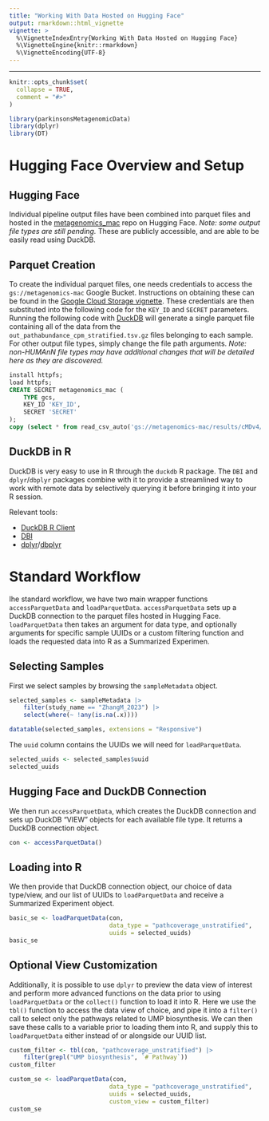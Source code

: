 ```yaml
---
title: "Working With Data Hosted on Hugging Face"
output: rmarkdown::html_vignette
vignette: >
  %\VignetteIndexEntry{Working With Data Hosted on Hugging Face}
  %\VignetteEngine{knitr::rmarkdown}
  %\VignetteEncoding{UTF-8}
---
```


---

```r
knitr::opts_chunk$set(
  collapse = TRUE,
  comment = "#>"
)
```

```r
library(parkinsonsMetagenomicData)
library(dplyr)
library(DT)
```

# Hugging Face Overview and Setup

## Hugging Face

Individual pipeline output files have been combined into parquet files
and hosted in the
[metagenomics_mac](https://huggingface.co/datasets/waldronlab/metagenomics_mac)
repo on Hugging Face. *Note: some output file types are still pending.*
These are publicly accessible, and are able to be easily read using
DuckDB.

## Parquet Creation

To create the individual parquet files, one needs credentials to access the
`gs://metagenomics-mac` Google Bucket. Instructions on obtaining these can be
found in the [Google Cloud Storage vignette](). These credentials are then
substituted into the following code for the `KEY_ID` and `SECRET` parameters.
Running the following code with [DuckDB](https://duckdb.org/) will generate a
single parquet file containing all of the data from the
`out_pathabundance_cpm_stratified.tsv.gz` files belonging to each sample. For
other output file types, simply change the file path arguments. *Note:
non-HUMAnN file types may have additional changes that will be detailed here as
they are discovered.*

```sql
install httpfs;
load httpfs;
CREATE SECRET metagenomics_mac (
    TYPE gcs,
    KEY_ID 'KEY_ID',
    SECRET 'SECRET'
);
copy (select * from read_csv_auto('gs://metagenomics-mac/results/cMDv4/*/humann/out_pathabundance_cpm_stratified.tsv.gz', filename=True)) to './parquets/pathabundance_cpm_stratified.parquet' (format parquet, compression 'zstd');
```

## DuckDB in R

DuckDB is very easy to use in R through the `duckdb` R package. The `DBI` and
`dplyr`/`dbplyr` packages combine with it to provide a streamlined way to work
with remote data by selectively querying it before bringing it into your R
session.

Relevant tools:

 - [DuckDB R Client](https://duckdb.org/docs/stable/clients/r.html)
 - [DBI](https://dbi.r-dbi.org/)
 - [dplyr](https://dplyr.tidyverse.org/)/[dbplyr](https://dbplyr.tidyverse.org/)

# Standard Workflow

Ihe standard workflow, we have two main wrapper functions `accessParquetData`
and `loadParquetData`. `accessParquetData` sets up a DuckDB connection to the
parquet files hosted in Hugging Face. `loadParquetData` then takes an argument
for data type, and optionally arguments for specific sample UUIDs or a custom
filtering function and loads the requested data into R as a Summarized
Experimen.

## Selecting Samples

First we select samples by browsing the `sampleMetadata` object.

```r
selected_samples <- sampleMetadata |>
    filter(study_name == "ZhangM_2023") |>
    select(where(~ !any(is.na(.x))))
```

```r
datatable(selected_samples, extensions = "Responsive")
```

The `uuid` column contains the UUIDs we will need for `loadParquetData`.

```r
selected_uuids <- selected_samples$uuid
selected_uuids
```

## Hugging Face and DuckDB Connection

We then run `accessParquetData`, which creates the DuckDB connection and sets
up DuckDB "VIEW" objects for each available file type. It returns a DuckDB
connection object.

```r
con <- accessParquetData()
```

## Loading into R

We then provide that DuckDB connection object, our choice of data type/view, and
our list of UUIDs to `loadParquetData` and receive a Summarized Experiment
object.

```r
basic_se <- loadParquetData(con,
                            data_type = "pathcoverage_unstratified",
                            uuids = selected_uuids)
basic_se
```

## Optional View Customization

Additionally, it is possible to use `dplyr` to preview the data view of interest
and perform more advanced functions on the data prior to using `loadParquetData`
or the `collect()` function to load it into R. Here we use the `tbl()` function
to access the data view of choice, and pipe it into a `filter()` call to select
only the pathways related to UMP biosynthesis. We can then save these calls to a
variable prior to loading them into R, and supply this to `loadParquetData`
either instead of or alongside our UUID list.

```r
custom_filter <- tbl(con, "pathcoverage_unstratified") |>
    filter(grepl("UMP biosynthesis", `# Pathway`))
custom_filter
```

```r
custom_se <- loadParquetData(con,
                            data_type = "pathcoverage_unstratified",
                            uuids = selected_uuids,
                            custom_view = custom_filter)
custom_se
```
